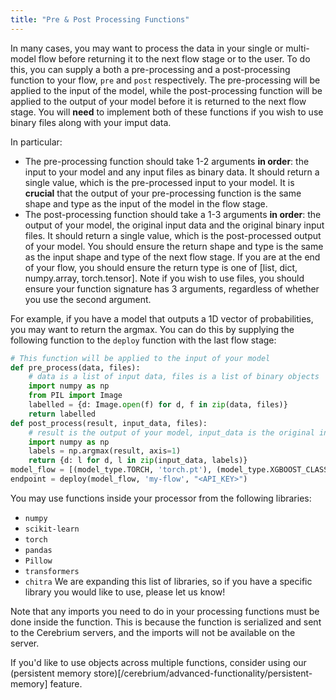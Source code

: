 ```yaml
---
title: "Pre & Post Processing Functions"
---
```


In many cases, you may want to process the data in your single or multi-model flow before returning it to the next flow stage or to the user. To do this, you can supply a both a pre-processing and a post-processing function to your flow, `pre` and `post` respectively. 
The pre-processing will be applied to the input of the model, while the post-processing function will be applied to the output of your model before it is returned to the next flow stage. 
You will **need** to implement both of these functions if you wish to use binary files along with your imput data.

In particular:
- The pre-processing function should take 1-2 arguments **in order**: the input to your model and any input files as binary data. It should return a single value, which is the pre-processed input to your model. It is <b>crucial</b> that the output of your pre-processing function is the same shape and type as the input of the model in the flow stage.
- The post-processing function should take a 1-3 arguments **in order**: the output of your model, the original input data and the original binary input files. It should return a single value, which is the post-processed output of your model. You should ensure the return shape and type is the same as the input shape and type of the next flow stage. If you are at the end of your flow, you should ensure the return type is one of [list, dict, numpy.array, torch.tensor]. Note if you wish to use files, you should ensure your function signature has 3 arguments, regardless of whether you use the second argument.

For example, if you have a model that outputs a 1D vector of probabilities, you may want to return the argmax. You can do this by supplying the following function to the `deploy` function with the last flow stage:

```python
# This function will be applied to the input of your model
def pre_process(data, files):
    # data is a list of input data, files is a list of binary objects
    import numpy as np
    from PIL import Image
    labelled = {d: Image.open(f) for d, f in zip(data, files)}
    return labelled
def post_process(result, input_data, files):
    # result is the output of your model, input_data is the original input data from the 1st flow stage, files is the original binary input files
    import numpy as np
    labels = np.argmax(result, axis=1)
    return {d: l for d, l in zip(input_data, labels)}
model_flow = [(model_type.TORCH, 'torch.pt'), (model_type.XGBOOST_CLASSIFIER, 'xgb.json', {"pre": pre_process, "post": post_process})]
endpoint = deploy(model_flow, 'my-flow', "<API_KEY>")
```
You may use functions inside your processor from the following libraries:
- `numpy`
- `scikit-learn`
- `torch`
- `pandas`
- `Pillow`
- `transformers`
- `chitra`
We are expanding this list of libraries, so if you have a specific library you would like to use, please let us know!

<Note>
  Note that any imports you need to do in your processing functions must be done inside the function. This is because the function is serialized and sent to the Cerebrium servers, and the imports will not be available on the server.
</Note>

If you'd like to use objects across multiple functions, consider using our (persistent memory store)[/cerebrium/advanced-functionality/persistent-memory] feature.